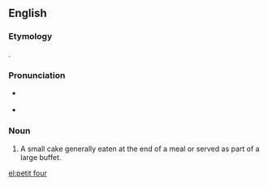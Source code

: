 {{wikipedia}}
==English==

===Etymology===
{{borrowing|fr|petit four|lit=small oven}}.

===Pronunciation===
* {{a|UK}} {{IPA|/ˈpɛti ˈfɔr/}}
* {{a|US}} {{IPA|/ˈpɛti ˈfɔr/}}

===Noun===
{{en-noun|head=[[petit]] [[four]]|petits fours|petit fours}}

# A small cake generally eaten at the end of a meal or served as part of a large buffet.

[[el:petit four]]